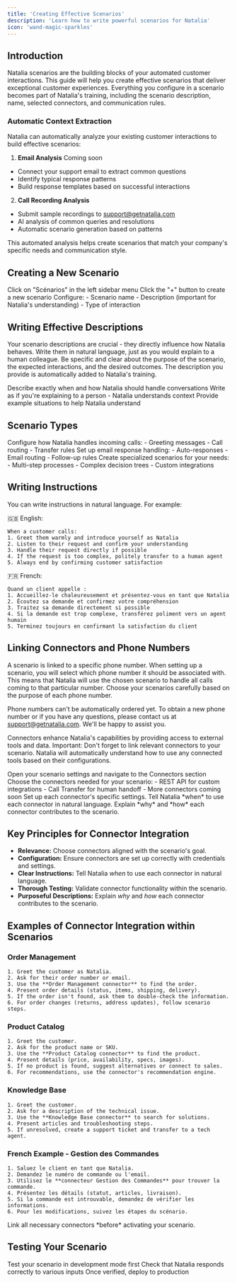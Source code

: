```yaml
---
title: 'Creating Effective Scenarios'
description: 'Learn how to write powerful scenarios for Natalia'
icon: 'wand-magic-sparkles'
---
```


## Introduction

Natalia scenarios are the building blocks of your automated customer interactions. This guide will help you create effective scenarios that deliver exceptional customer experiences.  Everything you configure in a scenario becomes part of Natalia's training, including the scenario description, name, selected connectors, and communication rules.

### Automatic Context Extraction

Natalia can automatically analyze your existing customer interactions to build effective scenarios:

1. **Email Analysis** <Badge variant="subtle" size="sm">Coming soon</Badge>
- Connect your support email to extract common questions
- Identify typical response patterns
- Build response templates based on successful interactions

2. **Call Recording Analysis**
- Submit sample recordings to support@getnatalia.com
- AI analysis of common queries and resolutions
- Automatic scenario generation based on patterns

This automated analysis helps create scenarios that match your company's specific needs and communication style.


## Creating a New Scenario

<Steps>
  <Step title="Access Scenarios">
    Click on "Scénarios" in the left sidebar menu
  </Step>
  
  <Step title="Create New">
    Click the "+" button to create a new scenario
  </Step>
  
  <Step title="Basic Configuration">
    Configure:
    - Scenario name
    - Description (important for Natalia's understanding)
    - Type of interaction
  </Step>
</Steps>


## Writing Effective Descriptions

Your scenario descriptions are crucial - they directly influence how Natalia behaves. Write them in natural language, just as you would explain to a human colleague.  Be specific and clear about the purpose of the scenario, the expected interactions, and the desired outcomes. The description you provide is automatically added to Natalia's training.

<CardGroup>
  <Card title="Be Clear and Specific" icon="pen">
    Describe exactly when and how Natalia should handle conversations
  </Card>
  <Card title="Use Natural Language" icon="comments">
    Write as if you're explaining to a person - Natalia understands context
  </Card>
  <Card title="Include Examples" icon="list-check">
    Provide example situations to help Natalia understand
  </Card>
</CardGroup>

## Scenario Types

<CardGroup>
  <Card title="Call Handling" icon="phone">
    Configure how Natalia handles incoming calls:
    - Greeting messages
    - Call routing
    - Transfer rules
  </Card>
  
  <Card title="Email Management" icon="envelope">
    Set up email response handling:
    - Auto-responses
    - Email routing
    - Follow-up rules
  </Card>
  
  <Card title="Custom Workflows" icon="diagram-project">
    Create specialized scenarios for your needs:
    - Multi-step processes
    - Complex decision trees
    - Custom integrations
  </Card>
</CardGroup>


## Writing Instructions

You can write instructions in natural language. For example:

🇬🇧 English:
```text
When a customer calls:
1. Greet them warmly and introduce yourself as Natalia
2. Listen to their request and confirm your understanding
3. Handle their request directly if possible
4. If the request is too complex, politely transfer to a human agent
5. Always end by confirming customer satisfaction
```

🇫🇷 French:
```text
Quand un client appelle :
1. Accueillez-le chaleureusement et présentez-vous en tant que Natalia
2. Écoutez sa demande et confirmez votre compréhension
3. Traitez sa demande directement si possible
4. Si la demande est trop complexe, transférez poliment vers un agent humain
5. Terminez toujours en confirmant la satisfaction du client
```

## Linking Connectors and Phone Numbers

A scenario is linked to a specific phone number.  When setting up a scenario, you will select which phone number it should be associated with. This means that Natalia will use the chosen scenario to handle all calls coming to that particular number. Choose your scenarios carefully based on the purpose of each phone number.

Phone numbers can't be automatically ordered yet. To obtain a new phone number or if you have any questions, please contact us at support@getnatalia.com. We'll be happy to assist you.

Connectors enhance Natalia's capabilities by providing access to external tools and data. Important: Don't forget to link relevant connectors to your scenario. Natalia will automatically understand how to use any connected tools based on their configurations.

<Steps>
  <Step title="Access Connectors">
    Open your scenario settings and navigate to the Connectors section
  </Step>
  
  <Step title="Select Connectors">
    Choose the connectors needed for your scenario:
    - REST API for custom integrations
    - Call Transfer for human handoff
    - More connectors coming soon
  </Step>
  
  <Step title="Configure">
    Set up each connector's specific settings.  Tell Natalia *when* to use each connector in natural language.  Explain *why* and *how* each connector contributes to the scenario.
  </Step>
</Steps>

## Key Principles for Connector Integration

*   **Relevance:** Choose connectors aligned with the scenario's goal.
*   **Configuration:** Ensure connectors are set up correctly with credentials and settings.
*   **Clear Instructions:** Tell Natalia *when* to use each connector in natural language.
*   **Thorough Testing:** Validate connector functionality within the scenario.
*   **Purposeful Descriptions:** Explain *why* and *how* each connector contributes to the scenario.


## Examples of Connector Integration within Scenarios

### Order Management

```
1. Greet the customer as Natalia.
2. Ask for their order number or email.
3. Use the **Order Management connector** to find the order.
4. Present order details (status, items, shipping, delivery).
5. If the order isn't found, ask them to double-check the information.
6. For order changes (returns, address updates), follow scenario steps.
```

### Product Catalog

```
1. Greet the customer.
2. Ask for the product name or SKU.
3. Use the **Product Catalog connector** to find the product.
4. Present details (price, availability, specs, images).
5. If no product is found, suggest alternatives or connect to sales.
6. For recommendations, use the connector's recommendation engine.
```

### Knowledge Base

```
1. Greet the customer.
2. Ask for a description of the technical issue.
3. Use the **Knowledge Base connector** to search for solutions.
4. Present articles and troubleshooting steps.
5. If unresolved, create a support ticket and transfer to a tech agent.
```

### French Example - Gestion des Commandes

```
1. Saluez le client en tant que Natalia.
2. Demandez le numéro de commande ou l'email.
3. Utilisez le **connecteur Gestion des Commandes** pour trouver la commande.
4. Présentez les détails (statut, articles, livraison).
5. Si la commande est introuvable, demandez de vérifier les informations.
6. Pour les modifications, suivez les étapes du scénario.
```

<Note>
Link all necessary connectors *before* activating your scenario.
</Note>


## Testing Your Scenario

<Steps>
  <Step title="Development Mode">
    Test your scenario in development mode first
  </Step>
  
  <Step title="Verify Responses">
    Check that Natalia responds correctly to various inputs
  </Step>
  
  <Step title="Deploy">
    Once verified, deploy to production
  </Step>
</Steps>


<!--
## Advanced Prompting (YAML)

YAML offers advanced control over scenario structure. For complex interactions, YAML's precision and readability are beneficial.

### Key Principles

*   **YAML Syntax:**  Understand indentation, key-value pairs, and lists.
*   **Key Elements:** Define `name`, `description`, `instructions`, and `connectors`.
*   **Comments:** Explain each section and instruction.
*   **Thorough Testing:** Validate YAML scenarios.

### Example

```yaml
name: "Order Status Inquiry"
description: "Handles order status requests."
instructions:
  - "Greet and introduce yourself."
  - "Ask for order number or email."
  - "Use Order Management to find the order."
  - "Present the order status."
  - "Apologize and offer solutions for delays."
  - "Thank the customer."
connectors:
  - Order Management
communication_rules:
  tone: "Friendly and helpful"
  prohibited_phrases:
    - "Please hold"
    - "I'm sorry for the inconvenience" # Use a more sincere apology
```

### Detailed YAML Example

```yaml
name: "Order Issue"
description: "Assists customers with order issues."
instructions:
  - "Greet as Natalia."
  - "Ask about the issue."
  - "If order issue:"
  - "  a. Use Order Management (number or name)."
  - "  b. Determine the issue (item, delay)."
  - "  c. Apologize."
  - "  d. Offer solution (replacement, refund, expedited shipping)."
  - "  e. Confirm details for replacements."
  - "  f. Transfer if unresolved."
  - "Ask if they need more help."
  - "Thank them and end."
connectors:
  - Order Management
communication_rules:
  tone: "Empathetic and professional"
  prohibited_phrases:
    - "Please hold"
    - "I don't know"
```

### YAML Best Practices

*   **Indentation:** Use consistent spacing (2 spaces).
*   **Quotes:** Use quotes for special characters, numbers, booleans.
*   **Syntax Validation:** Use a YAML validator.
*   **Modularity:** Break down complex scenarios.

### Why YAML?

*   **Clarity & Structure:** Improves readability.
*   **Maintainability:** Easier edits and management.
*   **Version Control:** Track changes effectively.
*   **Automation:** Enables automation of scenario deployments.
-->